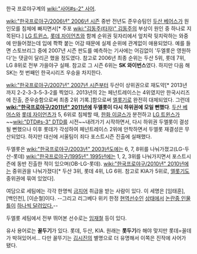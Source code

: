 한국 프로야구계의 [[wiki:"사어#s-2" 사어]].

[[wiki:"한국프로야구/2006년" 2006년 시즌]] 중반 전년도 준우승팀인 [[두산 베어스]]가 원인모를 침체에 빠지면서[* 주포 [[wiki:"김동주(타자)" 김동주]]의 부상이 원인 중 하나로 지목된다.] [[LG 트윈스]], [[롯데 자이언츠]]와 함께 순위권 뒷자리에서 엎치락 뒷치락하는 와중에 만들어졌는데 입에 쫙쫙 붙는 어감 때문에 실제 순위에 관계없이 애용되었다. 예를 들면 스토브리그 중에 2007년 시즌 판도를 예측하는 기사에는 어김없이 '두엘롯은 영원하다'는 댓글이 달리곤 했을 정도였다.
참고로 2006년 최종 순위는 두산 5위, 롯데 7위, LG 8위로 전부 가을야구 실패. 참고로 그 시즌 6위는 '''SK 와이번스'''였다. 하지만 다음 해 SK는 첫 번째인 한국시리즈 우승을 차지한다.

[[wiki:"한국프로야구/2007년" 2007년 시즌]]부터 두산이 상위권으로 재도약[* 2013년까지 2-2-3-3-5-3-2를 찍었다. 2013년의 2는 페넌트레이스는 4위였지만 한국시리즈에 진출, 준우승함으로써 최종 2위 기록.]함으로써 [[엘롯기]]로 완전히 대체되었다. 그런데 '''[[wiki:"한국프로야구/2011년" 2011년]]에 두엘롯이 다시 하위권에 모일 뻔했다'''. [[두산 베어스]]와 [[롯데 자이언츠]]가 5, 6위로 침체할 때, [[한화 이글스]]가 분전하고 [[LG 트윈스]]가 ~~[[wiki:"DTD#s-3" DTD]]를 시전~~내려가기 시작하면서, 다시 하위권 두엘롯이 결성될 뻔했으나 이후 롯데가 각성하여 페넌트레이스 2위에 안착하면서 두엘롯 재결성은 무산되었다. 하지만 대신에 서울팀이 죄다 포스트시즌 진출에 실패했다.

두엘롯은 [[wiki:"한국프로야구/2003년" 2003년도]]에는 6, 7, 8위를 나눠가졌고(LG-두산-롯데) [[wiki:"한국프로야구/1995년" 1995년]]에는 1, 2, 3위를 나눠가지면서 포스트시즌에 동반 진출한 적이 있으며(OB-LG-롯데). [[wiki:"한국프로야구/2010년" 2010년]]에는 중위권을 나눠가졌다[* 두산 3위, 롯데 4위, LG 6위. 참고로 KIA가 5위로, [[엘롯기]]도 중위권에 묶여 있었다].

여담으로 세팀에는 각각 한명씩 [[금지어]] 취급을 받는 사람이 있다. 이 세명은 [임태훈], [백인천], [이순철]이다. --그리고 리그베다 위키 한정 [[임태훈|현역선수인]] [[장원준|상태에서]] [[정찬헌|논란중 인물틀이]] [[강민호|하나씩 달려있다.]]-- 

두엘롯 세팀에서 전부 뛰어본 선수로는 [[임재철]] 등이 있다.

유사 용어로는 '''꼴두기'''가 있다. 롯데, 두산, KIA. 원래는 '''롯두기'''라 해야 맞지만 롯데=꼴데가 박혀있어서... 다만 꼴뚜기는 [[김시진]]의 별명으로 더 유명해서 이쪽은 진작에 사어가 됐다.
